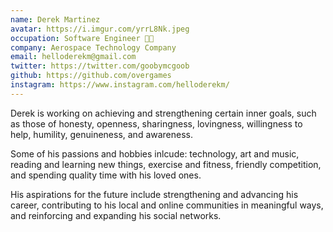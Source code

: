 ```yaml
---
name: Derek Martinez
avatar: https://i.imgur.com/yrrL8Nk.jpeg
occupation: Software Engineer 👨‍💻
company: Aerospace Technology Company
email: helloderekm@gmail.com
twitter: https://twitter.com/goobymcgoob
github: https://github.com/overgames
instagram: https://www.instagram.com/helloderekm/
---
```


Derek is working on achieving and strengthening certain inner goals, such as those of honesty, openness, sharingness, lovingness, willingness to help, humility, genuineness, and awareness.

Some of his passions and hobbies inlcude: technology, art and music, reading and learning new things, exercise and fitness, friendly competition, and spending quality time with his loved ones.

His aspirations for the future include strengthening and advancing his career, contributing to his local and online communities in meaningful ways, and reinforcing and expanding his social networks.
